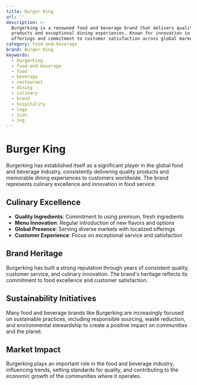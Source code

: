 ```yaml
---
title: Burger King
url: ''
description: >-
  Burgerking is a renowned food and beverage brand that delivers quality
  products and exceptional dining experiences. Known for innovation in culinary
  offerings and commitment to customer satisfaction across global markets.
category: food-and-beverage
brand: Burger King
keywords:
  - burgerking
  - food-and-beverage
  - food
  - beverage
  - restaurant
  - dining
  - culinary
  - brand
  - hospitality
  - logo
  - icon
  - svg
---
```


# Burger King

Burgerking has established itself as a significant player in the global food and beverage industry, consistently delivering quality products and memorable dining experiences to customers worldwide. The brand represents culinary excellence and innovation in food service.

## Culinary Excellence

- **Quality Ingredients**: Commitment to using premium, fresh ingredients
- **Menu Innovation**: Regular introduction of new flavors and options
- **Global Presence**: Serving diverse markets with localized offerings
- **Customer Experience**: Focus on exceptional service and satisfaction

## Brand Heritage

Burgerking has built a strong reputation through years of consistent quality, customer service, and culinary innovation. The brand's heritage reflects its commitment to food excellence and customer satisfaction.

## Sustainability Initiatives

Many food and beverage brands like Burgerking are increasingly focused on sustainable practices, including responsible sourcing, waste reduction, and environmental stewardship to create a positive impact on communities and the planet.

## Market Impact

Burgerking plays an important role in the food and beverage industry, influencing trends, setting standards for quality, and contributing to the economic growth of the communities where it operates.
